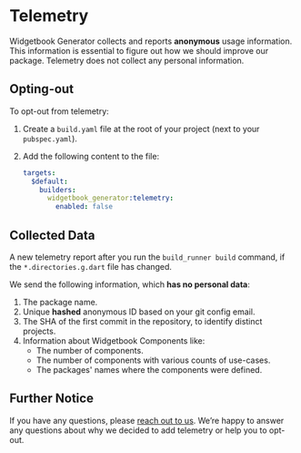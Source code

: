 # Telemetry

Widgetbook Generator collects and reports **anonymous** usage information.
This information is essential to figure out how we should improve our package.
Telemetry does not collect any personal information.

## Opting-out

To opt-out from telemetry:

1. Create a `build.yaml` file at the root of your project (next to your `pubspec.yaml`).
1. Add the following content to the file:

   ```yaml
   targets:
     $default:
       builders:
         widgetbook_generator:telemetry:
           enabled: false
   ```

## Collected Data

A new telemetry report after you run the `build_runner build` command,
if the `*.directories.g.dart` file has changed.

We send the following information, which **has no personal data**:

1. The package name.
1. Unique **hashed** anonymous ID based on your git config email.
1. The SHA of the first commit in the repository, to identify distinct projects.
1. Information about Widgetbook Components like:
   - The number of components.
   - The number of components with various counts of use-cases.
   - The packages' names where the components were defined.

## Further Notice

If you have any questions, please [reach out to us](https://discord.com/invite/zT4AMStAJA).
We’re happy to answer any questions about why we decided to add telemetry or help you to opt-out.

